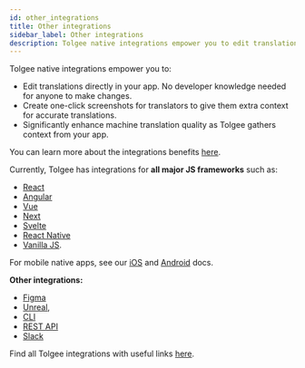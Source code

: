 ```yaml
---
id: other_integrations
title: Other integrations
sidebar_label: Other integrations
description: Tolgee native integrations empower you to edit translations directly in your app, create one-click screenshots or enhance machine translation quality
---
```


Tolgee native integrations empower you to:

- Edit translations directly in your app. No developer knowledge needed for anyone to make changes.
- Create one-click screenshots for translators to give them extra context for accurate translations.
- Significantly enhance machine translation quality as Tolgee gathers context from your app.

You can learn more about the integrations benefits [here](https://tolgee.io/features/dev-tools).

Currently, Tolgee has integrations for **all major JS frameworks** such as:

- [React](/js-sdk/integrations/react/installation)
- [Angular](/js-sdk/integrations/angular/installation)
- [Vue](/js-sdk/integrations/vue/installation)
- [Next](/js-sdk/integrations/react/next/introduction)
- [Svelte](/js-sdk/integrations/svelte/installation)
- [React Native](/js-sdk/integrations/react/react_native)
- [Vanilla JS](/js-sdk/integrations/vanilla/installation).

For mobile native apps, see our [iOS](/ios-sdk) and [Android](/android-sdk) docs.

**Other integrations:**

- [Figma](/platform/integrations/figma_plugin/setup)
- [Unreal](/platform/integrations/unreal_plugin/setup),
- [CLI](/tolgee-cli)
- [REST API](/api)
- [Slack](/platform/integrations/slack_integration/setup)

Find all Tolgee integrations with useful links [here](https://tolgee.io/integrations).
